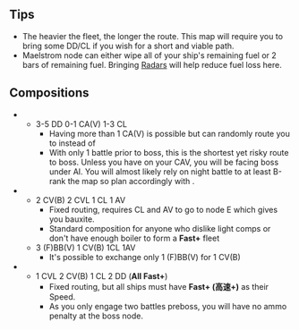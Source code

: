 {{Map/Header}}
{{Map/Info
|en = Throughout the Northern Sea
|jp = 北方海域全域
|romaji = Hoppō-kaiiki zen'iki
|exp_hq = 160
|exp_hq_boss = 3320
|strategy_name = Northern Sea Fleet Decisive Battle
|strategy_name_ja = 北方海域艦隊決戦
|strategy_info = A large enemy anchorage has been discovered deep in the Northern waters. Sail out in an all-out attack, and  destroy it completely!
|strategy_info_ja = 北方海域奥地に敵艦隊の大規模泊地を発見！我が艦隊の総力を 挙げてこれを撃滅せよ！
}}
{{MapBranchingTable
|title = 3-4 Branching Rules
|expand = true
|id = 3-4
|0 -> A, B, D/storm = *Meet '''ANY''' of the following requirements to go to A
**(F)BB(V)+CV(L/B) ≥ 3
**Fleet contains no CLs and DDs
*Meet '''ANY''' of the following requirements to go to B
**(F)BB(V)+CV(L/B) = 1
**Fleet contains no CV(B/L)
*Meet '''ALL''' of the following requirements to '''FORCE''' D
**No (F)BB(V)
**No CV(L/B)
**No SS(V)
**DD ≥ 3
*Otherwise
**If fleet contains no (F)BB(V) and CV(B/L), random routing between B and D
**If fleet contains (F)BB(V) or CV(B/L), random routing between A and B

|B -> H = * Fixed Route

|C -> B, E/resource, F/storm = *Meet '''ANY''' of the following requirements to '''FORCE''' B
**CV(B) ≥ 3
**Fleet contains no CLs and DDs
**(F)BB(V)+CV(B/L) ≥ 5
*Go to F if (F)BB(V)+CV(L/B) = 2 (''Exactly 2, no more no less'')
*Meet '''ALL''' of the following requirements to go to E
**Fleet contains AO or AV
**CL+DD+DE ≥ 1
*Random between E and F if fleet contains SS(V)
*Otherwise, F

|F/storm -> G, I/empty, J/empty, M =
*Meet '''ALL''' of the following to go to J
**'''Fast+''' Fleet
**Fleet contains CL
**DD ≥ 2
**(F)BB(V)+CV(B) ≤ 2 (CVL doesn't count)
*Go to G if (F)BB(V)+CV(L/B)+CA(V) ≥ 5
*Otherwise, random routing

|G -> J/empty = * Fixed route

|H -> G, L/empty = *Meet '''ANY''' of the following requirements to '''FORCE''' G
**Fleet contains (F)BB(V) or CV(B)
**DD ≤ 2
**CL+DD ≤ 3
**CVL ≥ 2
*Go to L if CL+DD ≥ 5
*Otherwise, random routing between G and L

|J/empty -> P = * Fixed route

|L/empty -> J/empty = *Do not meet the conditions to go to N or O
|L/empty -> N = *Fleet contains CVL, CLT, AV, LHA, (F)BB(V) or SS(V)
|L/empty -> O/resource = *Fleets that meet the requirement to go to N have a very small chance of going to O

|M -> K/resource, P=
*Go to P if fleet contains CL '''and''' at least 1 DD
*Otherwise, random routing
}}

==Tips==
*The heavier the fleet, the longer the route. This map will require you to bring some DD/CL if you wish for a short and viable path.
*Maelstrom node {{Event/Route|F|purple}} can either wipe all of your ship's remaining fuel or 2 bars of remaining fuel. Bringing [[List of Radars by stats|Radars]] will help reduce fuel loss here.
==Compositions==
*{{Event/Route|D|purple|H|red|L|blue|J|blue|P|red}}
** 3-5 DD 0-1 CA(V) 1-3 CL
***Having more than 1 CA(V) is possible but can randomly route you to {{Event/Route|G|red}} instead of {{Event/Route|L|blue}}
***With only 1 battle prior to boss, this is the shortest yet risky route to boss. Unless you have {{EquipmentLink|Type 2 Seaplane Fighter Kai|text=Seaplane Fighters}} on your CAV, you will be facing boss under AI. You will almost likely rely on night battle to at least B-rank the map so plan accordingly with {{EquipmentLink|Searchlight|Star Shell|text=night battle equipment}}.
*{{Event/Route|A|red|C|red|E|green|G|red|J|blue|P|red}}
**2 CV(B) 2 CVL 1 CL 1 AV
***Fixed routing, requires CL and AV to go to node E which gives you bauxite.
***Standard composition for anyone who dislike light comps or don't have enough boiler to form a '''Fast+''' fleet
**3 (F)BB(V) 1 CV(B) 1CL 1AV
***It's possible to exchange only 1 (F)BB(V) for 1 CV(B)
*{{Event/Route|A|red|C|red|F|purple|J|blue|P|red}}
** 1 CVL 2 CV(B) 1 CL 2 DD ('''All Fast+''')
***Fixed routing, but all ships must have '''Fast+ (高速+)''' as their Speed.
***As you only engage two battles preboss, you will have no ammo penalty at the boss node.

{{Map/Footer}}